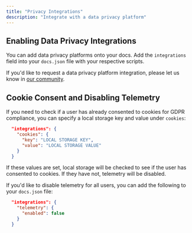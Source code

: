 ```yaml
---
title: "Privacy Integrations"
description: "Integrate with a data privacy platform"
---
```


## Enabling Data Privacy Integrations

You can add data privacy platforms onto your docs. Add the `integrations` field into your `docs.json` file with your respective scripts.

If you'd like to request a data privacy platform integration, please let us know in [our community](https://mintlify.com/community).

## Cookie Consent and Disabling Telemetry

If you need to check if a user has already consented to cookies for GDPR compliance, you can specify a local storage key and value under `cookies`:

```json
  "integrations": {
    "cookies": {
      "key": "LOCAL STORAGE KEY",
      "value": "LOCAL STORAGE VALUE"
    }
  }
```

If these values are set, local storage will be checked to see if the user has consented to cookies. If they have not, telemetry will be disabled.

If you'd like to disable telemetry for all users, you can add the following to your `docs.json` file:

```json
  "integrations": {
    "telemetry": {
      "enabled": false
    }
  }
```
